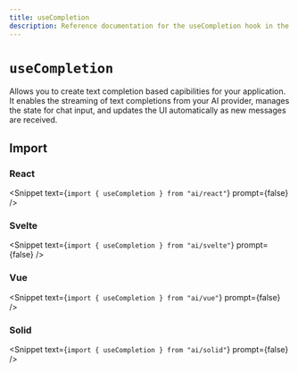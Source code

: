 ```yaml
---
title: useCompletion
description: Reference documentation for the useCompletion hook in the AI SDK UI
---
```


# `useCompletion`

Allows you to create text completion based capibilities for your application. It enables the streaming of text completions from your AI provider, manages the state for chat input, and updates the UI automatically as new messages are received.

## Import

### React

<Snippet text={`import { useCompletion } from "ai/react"`} prompt={false} />

### Svelte

<Snippet text={`import { useCompletion } from "ai/svelte"`} prompt={false} />

### Vue

<Snippet text={`import { useCompletion } from "ai/vue"`} prompt={false} />

### Solid

<Snippet text={`import { useCompletion } from "ai/solid"`} prompt={false} />

<ReferenceTable packageName="react" functionName="useCompletion" />
